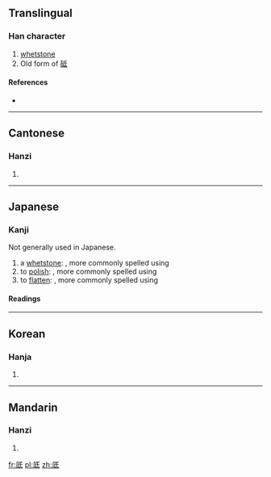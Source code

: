 {{also|底}}
==Translingual==

===Han character===
{{Han char|rn=27|rad=厂|as=05|sn=7|four=7124<sub>2</sub>|canj=一竹心一 (MHPM)}}

# [[whetstone]]
# Old form of [[砥]]

====References====
* {{Han ref|kx=0160.400|dkj=02918|dj=0367.240|hdz=10070.050|uh=538E|ud=21390|bh=CA74|bd=51828}}

----

==Cantonese==

===Hanzi===
{{yue-hanzi|jyut=|y=ji2}}

# {{defn|lang=yue|sort=厂05}}

----

==Japanese==

===Kanji===
{{ja-kanji|grade=uc|rs=厂05}}

Not generally used in Japanese.
# a [[whetstone]]: {{l|ja|と|tr=''to''}}, more commonly spelled using {{l|ja|砥}}
# to [[polish]]: {{l|ja|みがく|tr=''migaku''}}, more commonly spelled using {{l|ja|磨}}
# to [[flatten]]: {{l|ja|たいら}}{{l|ja|に}}{{l|ja|する|tr=''taira ni suru''}}, more commonly spelled using {{l|ja|平}}

====Readings====
{{ja-readings
|on=[[し]] (shi), [[きい]] (kii), [[とう]] (tō), [[てい]] (tei), [[ち]] (chi)
|kun=[[と]] (to), [[みがく]] (migaku), [[たいら]][[に]][[する]] (taira ni suru)
}}

----

==Korean==

===Hanja===
{{ko-hanja|hangeul=지|rv=ji|mr=chi}}

# {{defn|lang=ko|sort=厂05}}

----

==Mandarin==

===Hanzi===
{{cmn-hanzi|pin=[[zhǐ]] ([[zhi3]])|wg=chih<sup>3</sup>}}

# {{defn|lang=cmn|sort=厂05}}

[[fr:厎]]
[[pl:厎]]
[[zh:厎]]